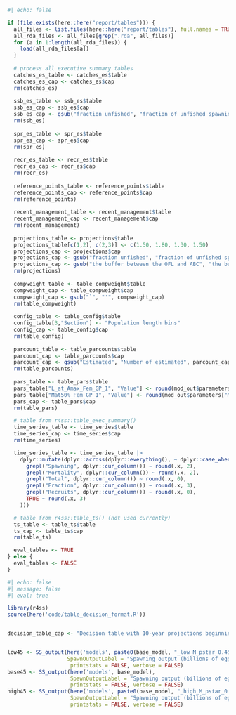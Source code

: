 ```r
#| echo: false

if (file.exists(here::here("report/tables"))) {
  all_files <- list.files(here::here("report/tables"), full.names = TRUE)
  all_rda_files <- all_files[grep(".rda", all_files)]
  for (a in 1:length(all_rda_files)) {
    load(all_rda_files[a])
  }
  
  # process all executive summary tables
  catches_es_table <- catches_es$table
  catches_es_cap <- catches_es$cap
  rm(catches_es)
  
  ssb_es_table <- ssb_es$table
  ssb_es_cap <- ssb_es$cap
  ssb_es_cap <- gsub("fraction unfished", "fraction of unfished spawning output", ssb_es_cap)
  rm(ssb_es)
  
  spr_es_table <- spr_es$table
  spr_es_cap <- spr_es$cap
  rm(spr_es)
  
  recr_es_table <- recr_es$table
  recr_es_cap <- recr_es$cap
  rm(recr_es)
  
  reference_points_table <- reference_points$table
  reference_points_cap <- reference_points$cap
  rm(reference_points)
  
  recent_management_table <- recent_management$table
  recent_management_cap <- recent_management$cap
  rm(recent_management)
    
  projections_table <- projections$table
  projections_table[c(1,2), c(2,3)] <- c(1.50, 1.80, 1.30, 1.50)
  projections_cap <- projections$cap
  projections_cap <- gsub("fraction unfished", "fraction of unfished spawning output", projections_cap)
  projections_cap <- gsub("the buffer between the OFL and ABC", "the buffer between the OFL and ABC based on a category 1 sigma of 0.5 and $P\\^\\*$ of 0.45", projections_cap)
  rm(projections)
  
  compweight_table <- table_compweight$table
  compweight_cap <- table_compweight$cap
  compweight_cap <- gsub("`", "'", compweight_cap)
  rm(table_compweight)
  
  config_table <- table_config$table
  config_table[3,"Section"] <- "Population length bins"
  config_cap <- table_config$cap
  rm(table_config)
  
  parcount_table <- table_parcounts$table
  parcount_cap <- table_parcounts$cap
  parcount_cap <- gsub("Estimated", "Number of estimated", parcount_cap)
  rm(table_parcounts)
  
  pars_table <- table_pars$table
  pars_table["L_at_Amax_Fem_GP_1", "Value"] <- round(mod_out$parameters["L_at_Amax_Fem_GP_1", "Value"],2)
  pars_table["Mat50%_Fem_GP_1", "Value"] <- round(mod_out$parameters["Mat50%_Fem_GP_1", "Value"],2)
  pars_cap <- table_pars$cap
  rm(table_pars)

  # table from r4ss::table_exec_summary()
  time_series_table <- time_series$table
  time_series_cap <- time_series$cap
  rm(time_series)

  time_series_table <- time_series_table |>
    dplyr::mutate(dplyr::across(dplyr::everything(), ~ dplyr::case_when(
      grepl("Spawning", dplyr::cur_column()) ~ round(.x, 2),
      grepl("Mortality", dplyr::cur_column()) ~ round(.x, 2),
      grepl("Total", dplyr::cur_column()) ~ round(.x, 0),
      grepl("Fraction", dplyr::cur_column()) ~ round(.x, 3),
      grepl("Recruits", dplyr::cur_column()) ~ round(.x, 0),
      TRUE ~ round(.x, 3)
    )))

  # table from r4ss::table_ts() (not used currently)
  ts_table <- table_ts$table
  ts_cap <- table_ts$cap
  rm(table_ts)

  eval_tables <- TRUE
} else {
  eval_tables <- FALSE
}
```

```r
#| echo: false
#| message: false
#| eval: true

library(r4ss)
source(here('code/table_decision_format.R'))


decision_table_cap <- "Decision table with 10-year projections beginning in 2027 for alternative states of nature based around modeling natural mortality (M). All models assume a $P^* = 0.45$. Catch (mt) is from the projections from the base model, and is applied to each state of nature. Catches in 2025 and 2026 are fixed at values provided by the GMT. The alternative states of nature ('Low', 'Base', and 'High') are provided in the columns. Natural mortality is fixed either at the low state of nature (Low M = 0.0525), the base model value (M = 0.068), or the high state of nature (High M = 0.08). Spawning output ('Spawn', in billions of eggs) and fraction of unfished ('Frac') is provided for each state of nature."


low45 <- SS_output(here('models', paste0(base_model, "_low_M_pstar_0.45")), 
                   SpawnOutputLabel = "Spawning output (billions of eggs)", 
                    printstats = FALSE, verbose = FALSE)
base45 <- SS_output(here('models', base_model),
                    SpawnOutputLabel = "Spawning output (billions of eggs)", 
                    printstats = FALSE, verbose = FALSE)
high45 <- SS_output(here('models', paste0(base_model, "_high_M_pstar_0.45")), 
                    SpawnOutputLabel = "Spawning output (billions of eggs)", 
                    printstats = FALSE, verbose = FALSE)

```